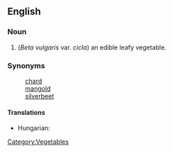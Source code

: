 ==English==

===Noun===
{{en-noun|-}}

# (''Beta vulgaris'' var. ''cicla'') an edible leafy vegetable.

===Synonyms===
:[[chard]]
:[[mangold]]
:[[silverbeet]]

====Translations====
{{trans-top|an edible leafy vegetable}}
* Hungarian: {{t|hu|mángold}}
{{trans-mid}}
{{trans-bottom}}

[[Category:Vegetables]]